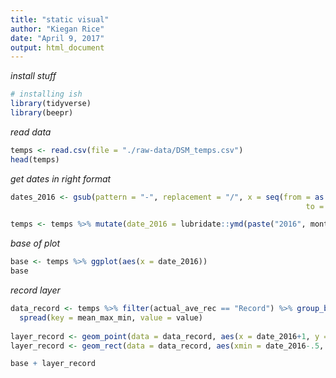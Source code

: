 ```yaml
---
title: "static visual"
author: "Kiegan Rice"
date: "April 9, 2017"
output: html_document
---
```


*install stuff*
```r
# installing ish
library(tidyverse)
library(beepr)
```

*read data*
```r
temps <- read.csv(file = "./raw-data/DSM_temps.csv")
head(temps)
```

*get dates in right format*
```r
dates_2016 <- gsub(pattern = "-", replacement = "/", x = seq(from = as.Date("2016-01-01"), 
                                                                  to = as.Date("2016-12-31"), by = "days"))

temps <- temps %>% mutate(date_2016 = lubridate::ymd(paste("2016", month, day, sep = "-")))
```

*base of plot*
```r
base <- temps %>% ggplot(aes(x = date_2016))
base
```

*record layer*
```r
data_record <- temps %>% filter(actual_ave_rec == "Record") %>% group_by(date_2016) %>%
  spread(key = mean_max_min, value = value) 
  
layer_record <- geom_point(data = data_record, aes(x = date_2016+1, y = data_record$`Min Temperature`))
layer_record <- geom_rect(data = data_record, aes(xmin = date_2016-.5, xmax = date_2016+.5, ymin = data_record$`Min Temperature`, ymax = data_record$`Max Temperature`, fill = "black"))

base + layer_record
```


